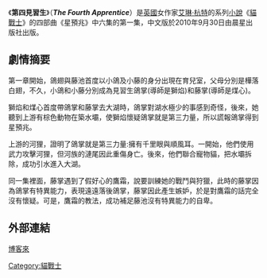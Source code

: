 {{Expert|time=2013-06-27}}
{{noteTA|G1=貓戰士}}
{{Infobox Book 
| name                 = 第四見習生
| author               = [[艾琳·杭特|艾琳·杭特]]
| title_orig           = The Fourth Apprentice
| translator           = 高子梅
| illustrator          =
| cover_artist         = 
| country              = [[英國|英國]]
| language             = {{flagicon|UK}} [[英語|英語]]<br />{{flagicon|TWN}} [[繁體中文|繁體中文]]
| series               = 《[[貓戰士|貓戰士]]：星預兆》
| subject              = 
| genre                = [[奇幻文學|奇幻文學]]
| publisher            = {{flagicon|UK}} [[哈潑·柯林斯出版社|哈潑·柯林斯出版社]]<br />{{flagicon|TWN}} [[晨星出版社|晨星出版社]]
| chinese_release_date = 2010年9月30日
| media_type           = 
| pages                = 
| format               =
| isbn                 = 
| oclc                 = 
| preceded_by          = [[拂曉之光|拂曉之光]]
}}

《'''第四見習生'''》（'''''The Fourth Apprentice'''''）是[[英國|英國]]女作家[[艾琳·杭特|艾琳·杭特]]的系列[[小說|小說]]《[[貓戰士|貓戰士]]》的四部曲《星預兆》中六集的第一集，中文版於2010年9月30日由晨星出版社出版。

== 劇情摘要 ==
第一章開始，鴿翅與藤池首度以小鴿及小藤的身分出現在育兒室，父母分別是樺落白翅，不久，小鴿和小藤分別成為見習生鴿掌(導師是獅焰)和藤掌(導師是煤心)。

獅焰和煤心首度帶鴿掌和藤掌去大湖時，鴿掌對湖水極少的事感到奇怪，後來，她聽到上游有棕色動物在築水壩，使獅焰懷疑鴿掌就是第三力量，所以謊報鴿掌得到星預兆。

上游的河狸，證明了鴿掌就是第三力量:擁有千里眼與順風耳。一開始，他們使用武力攻擊河狸，但河族的漣尾因此重傷身亡。後來，他們聯合寵物貓，把水壩拆除，成功引水進入大湖。

同一集裡面，藤掌遇到了假好心的鷹霜，說要訓練她的戰鬥與狩獵，此時的藤掌因為鴿掌有特異能力，表現遠遠落後鴿掌，藤掌因此產生嫉妒，於是對鷹霜的話完全沒有懷疑。可是，鷹霜的教法，成功補足藤池沒有特異能力的自卑。

==外部連結==
[http://www.books.com.tw/products/0010479339 博客來]

{{Warriorcats}}

[[Category:貓戰士|Category:貓戰士]]